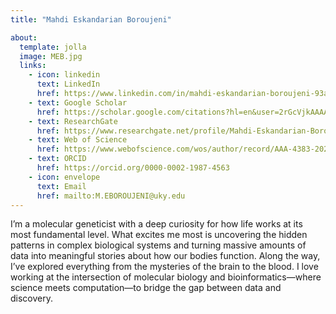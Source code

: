 ```yaml
---
title: "Mahdi Eskandarian Boroujeni"

about:
  template: jolla
  image: MEB.jpg
  links:
    - icon: linkedin
      text: LinkedIn
      href: https://www.linkedin.com/in/mahdi-eskandarian-boroujeni-93a71639/
    - text: Google Scholar
      href: https://scholar.google.com/citations?hl=en&user=2rGcVjkAAAAJ&view_op=list_works&sortby=pubdate
    - text: ResearchGate
      href: https://www.researchgate.net/profile/Mahdi-Eskandarian-Boroujeni
    - text: Web of Science
      href: https://www.webofscience.com/wos/author/record/AAA-4383-2020
    - text: ORCID
      href: https://orcid.org/0000-0002-1987-4563
    - icon: envelope
      text: Email
      href: mailto:M.EBOROUJENI@uky.edu
---
```


I’m a molecular geneticist with a deep curiosity for how life works at its most fundamental level. What excites me most is uncovering the hidden patterns in complex biological systems and turning massive amounts of data into meaningful stories about how our bodies function. Along the way, I’ve explored everything from the mysteries of the brain to the blood. I love working at the intersection of molecular biology and bioinformatics—where science meets computation—to bridge the gap between data and discovery.
